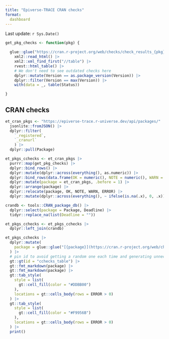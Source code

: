 ```yaml
---
title: "Epiverse-TRACE CRAN checks"
format:
  dashboard
---
```


Last update: `r Sys.Date()`

```r
get_pkg_checks <- function(pkg) {

  glue::glue("https://cran.r-project.org/web/checks/check_results_{pkg}.html") |>
    xml2::read_html() |>
    xml2::xml_find_first("//table") |>
    rvest::html_table() |>
    # We don't need to see outdated checks here
    dplyr::mutate(Version == as.package_version(Version)) |> 
    dplyr::filter(Version == max(Version)) |> 
    with(data = _, table(Status))

}
```

## CRAN checks

```r
et_cran_pkgs <- "https://epiverse-trace.r-universe.dev/api/packages/" |> 
  jsonlite::fromJSON() |>
  dplyr::filter(
    `_registered`,
    `_cranurl`
    ) |> 
  dplyr::pull(Package)
```

```r
et_pkgs_cchecks <- et_cran_pkgs |>
  purrr::map(get_pkg_checks) |>
  dplyr::bind_rows() |>
  dplyr::mutate(dplyr::across(everything(), as.numeric)) |> 
  dplyr::bind_rows(data.frame(OK = numeric(), NOTE = numeric(), WARN = numeric(), ERROR = numeric())) |>
  dplyr::mutate(package = et_cran_pkgs, .before = 1) |> 
  dplyr::arrange(package) |> 
  dplyr::relocate(package, OK, NOTE, WARN, ERROR) |> 
  dplyr::mutate(dplyr::across(everything(), ~ ifelse(is.na(.x), 0, .x)))
```

```r
crandb <- tools::CRAN_package_db() |> 
  dplyr::select(package = Package, Deadline) |> 
  tidyr::replace_na(list(Deadline = ""))

et_pkgs_cchecks <- et_pkgs_cchecks |> 
  dplyr::left_join(crandb)
```

```r
et_pkgs_cchecks |> 
  dplyr::mutate(
    package = glue::glue("[{package}](https://cran.r-project.org/web/checks/check_results_{package}.html)")
  ) |>
  # pin id to avoid getting a random one each time and generating unnecessary diffs
  gt::gt(id = "cchecks_table") |> 
  gt::fmt_markdown(package) |> 
  gt::fmt_markdown(package) |> 
  gt::tab_style(
    style = list(
      gt::cell_fill(color = "#DDBB00")
    ),
    locations = gt::cells_body(rows = ERROR > 0)
  ) |> 
  gt::tab_style(
    style = list(
      gt::cell_fill(color = "#F9956B")
    ),
    locations = gt::cells_body(rows = ERROR > 0)
  ) |> 
  print()
```

